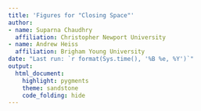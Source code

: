 ```yaml
---
title: 'Figures for "Closing Space"'
author:
- name: Suparna Chaudhry
  affiliation: Christopher Newport University
- name: Andrew Heiss
  affiliation: Brigham Young University
date: "Last run: `r format(Sys.time(), '%B %e, %Y')`"
output: 
  html_document: 
    highlight: pygments
    theme: sandstone
    code_folding: hide
---
```



